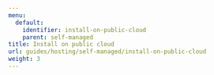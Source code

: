 ---
menu:
  default:
    identifier: install-on-public-cloud
    parent: self-managed
title: Install on public cloud
url: guides/hosting/self-managed/install-on-public-cloud
weight: 3
---

